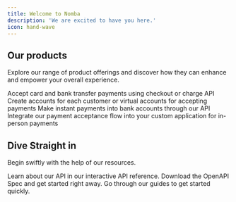 ```yaml
---
title: Welcome to Nomba
description: 'We are excited to have you here.'
icon: hand-wave
---
```


## Our products

Explore our range of product offerings and discover how they can enhance and empower your overall experience.

<CardGroup cols={2}>
  <Card
    title="Accept Payments"
    icon="money-bill"
    href="/products/checkout/introduction"
  >
    Accept card and bank transfer payments using checkout or charge API
  </Card>
  <Card
    title="Accounts"
    icon="building-columns"
    href="/products/accounts/introduction"
  >
    Create accounts for each customer or virtual accounts for accepting payments
  </Card>
  <Card
    title="Transfers"
    icon="shuffle"
    href="/products/transfers/introduction"
  >
    Make instant payments into bank accounts through our API 
  </Card>
  <Card
    title="Terminals"
    icon="mobile-retro"
    href="/products/terminals/custom-apps/introduction"
  >
    Integrate our payment acceptance flow into your custom application for in-person payments
  </Card>
</CardGroup>

## Dive Straight in

Begin swiftly with the help of our resources.

<CardGroup cols={3}>
  <Card
    title="API Playground"
    icon="circle-play"
    href="/nomba-api-reference/introduction"
  >
    Learn about our API in our interactive API reference.
  </Card>
  <Card
    title="OpenAPI Spec"
    icon="code"
    href="https://github.com/kudi-inc/vendor-openapi-spec/blob/main/openapi3_0_v_1_0_0.json"
  >
    Download the OpenAPI Spec and get started right away.
  </Card>
  <Card
    title="Get inspired"
    icon="lightbulb-on"
    href="/support/guides/introduction"
  >
    Go through our guides to get started quickly.
  </Card>
</CardGroup>
